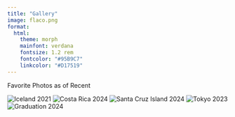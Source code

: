 ```yaml
---
title: "Gallery"
image: flaco.png
format:
  html:
    theme: morph
    mainfont: verdana
    fontsize: 1.2 rem
    fontcolor: "#95B9C7"
    linkcolor: "#D17519"
---
```



Favorite Photos as of Recent

![Iceland 2021](3.png)
![Costa Rica 2024](7.png)
![Santa Cruz Island 2024](6.png)
![Tokyo 2023](2.png)
![Graduation 2024](4.png)
```r

```
